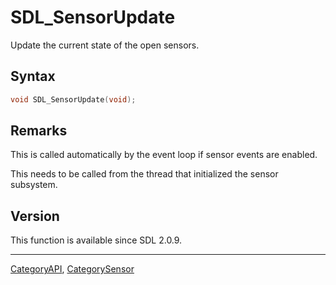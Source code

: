 = SDL_SensorUpdate =

Update the current state of the open sensors.

== Syntax ==

<syntaxhighlight lang='c'>
void SDL_SensorUpdate(void);
</syntaxhighlight>

== Remarks ==

This is called automatically by the event loop if sensor events are
enabled.

This needs to be called from the thread that initialized the sensor
subsystem.

== Version ==

This function is available since SDL 2.0.9.

----
[[CategoryAPI]], [[CategorySensor]]


